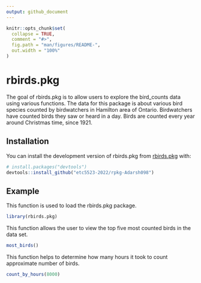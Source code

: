 ```yaml
---
output: github_document
---
```


<!-- README.md is generated from README.Rmd. Please edit that file -->

```r
knitr::opts_chunk$set(
  collapse = TRUE,
  comment = "#>",
  fig.path = "man/figures/README-",
  out.width = "100%"
)
```

# rbirds.pkg

<!-- badges: start -->
<!-- badges: end -->

The goal of rbirds.pkg is to allow users to explore the bird_counts data using various functions. The data for this package is about various bird species counted by birdwatchers in Hamilton area of Ontario. Birdwatchers have counted birds they saw or heard in a day. Birds are counted every year around Christmas time, since 1921.

## Installation

You can install the development version of rbirds.pkg from [rbirds.pkg](https://etc5523-2022.github.io/rpkg-Adarsh098/) with:

``` r
# install.packages("devtools")
devtools::install_github("etc5523-2022/rpkg-Adarsh098")
```

## Example

This function is used to load the rbirds.pkg package.

```r
library(rbirds.pkg)
```

This function allows the user to view the top five most counted birds in the data set.
```r
most_birds()
```

This function helps to determine how many hours it took to count approximate number of birds.

```r
count_by_hours(8000)
```




